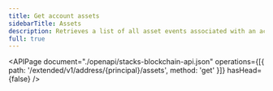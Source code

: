 ```yaml
---
title: Get account assets
sidebarTitle: Assets
description: Retrieves a list of all asset events associated with an account or a contract identifier.
full: true
---
```


<APIPage
  document="./openapi/stacks-blockchain-api.json"
  operations={[{ path: '/extended/v1/address/{principal}/assets', method: 'get' }]}
  hasHead={false}
/>